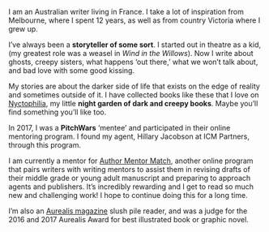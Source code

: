 I am an Australian writer living in France. I take a lot of inspiration from Melbourne, where I spent 12 years, as well as from country Victoria where I grew up.

I’ve always been a **storyteller of some sort**. I started out in theatre as a kid, (my greatest role was a weasel in _Wind in the Willows_). Now I write about ghosts, creepy sisters, what happens ‘out there,’ what we won’t talk about, and bad love with some good kissing.

My stories are about the darker side of life that exists on the edge of reality and sometimes outside of it. I have collected books like these that I love on [Nyctophilia](/nyctophilia), my little **night garden of dark and creepy books**. Maybe you’ll find something you’ll like too.

In 2017, I was a **PitchWars** ‘mentee’ and participated in their online mentoring program. I found my agent, Hillary Jacobson at ICM Partners, through this program.

I am currently a mentor for [Author Mentor Match](https://www.authormentormatch.com), another online program that pairs writers with writing mentors to assist them in revising drafts of their middle grade or young adult manuscript and preparing to approach agents and publishers. It’s incredibly rewarding and I get to read so much new and challenging work! I hope to continue doing this for a long time.

I’m also an [Aurealis magazine](https://aurealis.com.au/) slush pile reader, and was a judge for the 2016 and 2017 Aurealis Award for best illustrated book or graphic novel.

